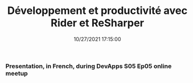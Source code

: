 ﻿---
title: 'Développement et productivité avec Rider et ReSharper'
permalink: /2021/10/27/presentation-dapr-distributed-application-runtime-dotnet-sdk/
date: 10/27/2021 17:15:00
tags: [.NET, Rider, ReSharper, DevX]
excerpt: Presentation, in French, during DevApps S05 Ep05 online meetup
---
### Presentation, in French, during DevApps S05 Ep05 online meetup

<Plyr video="yMHfZhvJS0o" start="893" />
